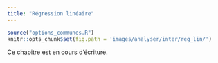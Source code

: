 ```yaml
---
title: "Régression linéaire"
---
```


```r
source("options_communes.R")
knitr::opts_chunk$set(fig.path = 'images/analyser/inter/reg_lin/')
```

<div class="important">
Ce chapitre est en cours d'écriture.
</div>
